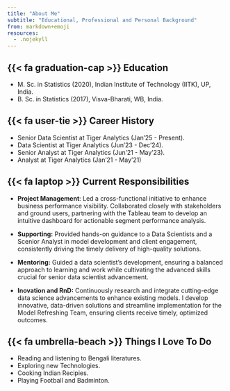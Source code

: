 ```yaml
---
title: "About Me"
subtitle: "Educational, Professional and Personal Background"
from: markdown+emoji
resources:
  - .nojekyll
---
```


## {{< fa graduation-cap >}} Education
- M. Sc. in Statistics (2020), Indian Institute of Technology (IITK), UP, India.
- B. Sc. in Statistics (2017), Visva-Bharati, WB, India.

## {{< fa user-tie >}} Career History
- Senior Data Scientist at Tiger Analytics (Jan'25 - Present).
- Data Scientist at Tiger Analytics (Jun'23 - Dec'24).
- Senior Analyst at Tiger Analytics (Jun'21 - May'23).
- Analyst at Tiger Analytics (Jan'21 - May'21)

## {{< fa laptop >}} Current Responsibilities
- **Project Management**: Led a cross-functional initiative to enhance business performance visibility. Collaborated closely with stakeholders and ground users, partnering with the Tableau team to develop an intuitive dashboard for actionable segment performance analysis.

- **Supporting:** Provided hands-on guidance to a Data Scientists and a Scenior Analyst in model development and client engagement, consistently driving the timely delivery of high-quality solutions.

- **Mentoring:** Guided a data scientist's development, ensuring a balanced approach to learning and work while cultivating the advanced skills crucial for senior data scientist advancement.

- **Inovation and RnD:** Continuously research and integrate cutting-edge data science advancements to enhance existing models. I develop innovative, data-driven solutions and streamline implementation for the Model Refreshing Team, ensuring clients receive timely, optimized outcomes.

## {{< fa umbrella-beach >}} Things I Love To Do

- Reading and listening to Bengali literatures.
- Exploring new Technologies.
- Cooking Indian Recipies.
- Playing Football and Badminton.